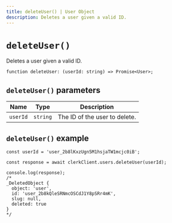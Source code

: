 ```yaml
---
title: deleteUser() | User Object
description: Deletes a user given a valid ID.
---
```


# `deleteUser()`

Deletes a user given a valid ID.

```tsx
function deleteUser: (userId: string) => Promise<User>;
```

## `deleteUser()` parameters

| Name | Type | Description |
| --- | --- | --- |
| `userId` | `string` | The ID of the user to delete. |

## `deleteUser()` example

```tsx
const userId = 'user_2b8lKxzUgn5M1hsjaTW1mcjc0iB';

const response = await clerkClient.users.deleteUser(userId);

console.log(response);
/* 
_DeletedObject {
  object: 'user',
  id: 'user_2b8kQleSRNmcOSCdJ1Y8pSRr4mK',
  slug: null,
  deleted: true
}
*/
```
